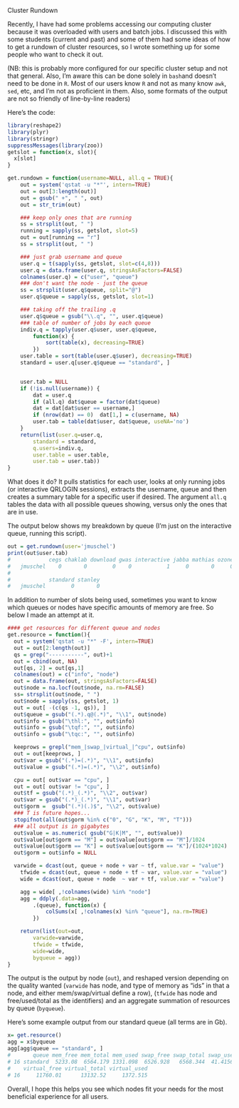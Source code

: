 Cluster Rundown

Recently, I have had some problems accessing our computing cluster because it was overloaded with users and batch jobs.  I discussed this with some students (current and past) and some of them had some ideas of how to get a rundown of cluster resources, so I wrote something up for some people who want to check it out.

(NB: this is probably more configured for our specific cluster setup and not that general.  Also, I'm aware this can be done solely in `bash`and doesn't need to be done in `R`. Most of our users know `R` and not as many know `awk`, `sed`, etc,  and I'm not as proficient in them.  Also, some formats of the output are not so friendly of line-by-line readers)


Here's the code:

```r
library(reshape2)
library(plyr)
library(stringr)
suppressMessages(library(zoo))
getslot = function(x, slot){
  x[slot]
}

get.rundown = function(username=NULL, all.q = TRUE){
	out = system('qstat -u "*"', intern=TRUE)
	out = out[3:length(out)]
	out = gsub(" +", " ", out)
	out = str_trim(out)

	### keep only ones that are running
	ss = strsplit(out, " ")
	running = sapply(ss, getslot, slot=5)
	out = out[running == "r"]
	ss = strsplit(out, " ")

	### just grab username and queue
	user.q = t(sapply(ss, getslot, slot=c(4,8)))
	user.q = data.frame(user.q, stringsAsFactors=FALSE)
	colnames(user.q) = c("user", "queue")
	### don't want the node - just the queue
	ss = strsplit(user.q$queue, split="@")
	user.q$queue = sapply(ss, getslot, slot=1)

	### taking off the trailing .q
	user.q$queue = gsub("\\.q", "", user.q$queue)
	### table of number of jobs by each queue
	indiv.q = tapply(user.q$user, user.q$queue, 
		function(x) {
			sort(table(x), decreasing=TRUE)
		})
	user.table = sort(table(user.q$user), decreasing=TRUE)
	standard = user.q[user.q$queue == "standard", ]


	user.tab = NULL
	if (!is.null(username)) {
		dat = user.q
		if (all.q) dat$queue = factor(dat$queue)
		dat = dat[dat$user == username,]
		if (nrow(dat) == 0)  dat[1,] = c(username, NA)
		user.tab = table(dat$user, dat$queue, useNA='no')
	}
	return(list(user.q=user.q, 
		standard = standard, 
		q.users=indiv.q,
		user.table = user.table,
		user.tab = user.tab))
}
```

What does it do?  It pulls statistics for each user, looks at only running jobs (or interactive QRLOGIN sessions), extracts the username, queue and then creates a summary table for a specific user if desired.  The argument `all.q` tables the data with all possible queues showing, versus only the ones that are in use.  

The output below shows my breakdown by queue (I'm just on the interactive queue, running this script). 

```r
out = get.rundown(user='jmuschel')
print(out$user.tab)
#            cegs chaklab download gwas interactive jabba mathias ozone sas
#   jmuschel    0       0        0    0           1     0       0     0   0
#           
#            standard stanley
#   jmuschel        0       0
```

In addition to number of slots being used, sometimes you want to know which queues or nodes have specific amounts of memory are free.  So below I made an attempt at it.

```r
#### get resources for different queue and nodes
get.resource = function(){
  out = system('qstat -u "*" -F', intern=TRUE)
  out = out[2:length(out)]
  qs = grep("-----------", out)+1
  out = cbind(out, NA)
  out[qs, 2] = out[qs,1]
  colnames(out) = c("info", "node")
  out = data.frame(out, stringsAsFactors=FALSE)
  out$node = na.locf(out$node, na.rm=FALSE)
  ss= strsplit(out$node, " ")
  out$node = sapply(ss, getslot, 1)
  out = out[ -(c(qs -1, qs)), ]
  out$queue = gsub("(.*).q@(.*)", "\\1", out$node)
  out$info = gsub("\thl:", "", out$info)
  out$info = gsub("\tqf:", "", out$info)
  out$info = gsub("\tqc:", "", out$info)

  keeprows = grepl("mem_|swap_|virtual_|^cpu", out$info)
  out = out[keeprows, ]
  out$var = gsub("(.*)=(.*)", "\\1", out$info)
  out$value = gsub("(.*)=(.*)", "\\2", out$info)

  cpu = out[ out$var == "cpu", ]
  out = out[ out$var != "cpu", ]
  out$tf = gsub("(.*)_(.*)", "\\2", out$var)
  out$var = gsub("(.*)_(.*)", "\\1", out$var)
  out$gorm =  gsub("(.*)(.)$", "\\2", out$value)
  ### T is future hopes...
  stopifnot(all(out$gorm %in% c("0", "G", "K", "M", "T")))
  ### all output is in gigabytes
  out$value = as.numeric( gsub("G|K|M", "", out$value))
  out$value[out$gorm == "M"] = out$value[out$gorm == "M"]/1024
  out$value[out$gorm == "K"] = out$value[out$gorm == "K"]/(1024*1024)
  out$gorm = out$info = NULL

  varwide = dcast(out, queue + node + var ~ tf, value.var = "value")
	tfwide = dcast(out, queue + node + tf ~ var, value.var = "value")
	wide = dcast(out, queue + node  ~ var + tf, value.var = "value")

	agg = wide[ ,!colnames(wide) %in% "node"]
	agg = ddply(.data=agg, 
		.(queue), function(x) {
			colSums(x[ ,!colnames(x) %in% "queue"], na.rm=TRUE)
		})

	return(list(out=out,
		varwide=varwide,
		tfwide = tfwide,
		wide=wide,
		byqueue = agg))
}
```
The output is the output by node (`out`), and reshaped version depending on the quality wanted (`varwide` has node, and type of memory as "ids" in that a node, and either mem/swap/virtual define a row), (`tfwide` has node and free/used/total as the identifiers) and an aggregate summation of resources by queue (`byqueue`).



Here's some example output from our standard queue (all terms are in Gb).

```r
x= get.resource()
agg = x$byqueue
agg[agg$queue == "standard", ]
#       queue mem_free mem_total mem_used swap_free swap_total swap_used
# 16 standard  5233.08  6564.179 1331.098  6526.928   6568.344  41.41569
#    virtual_free virtual_total virtual_used
# 16     11760.01      13132.52     1372.515
```


Overall, I hope this helps you see which nodes fit your needs for the most beneficial experience for all users.